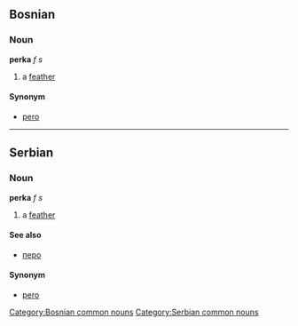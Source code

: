 ==Bosnian==
===Noun===
'''perka''' ''f s''
#a [[feather]]
====Synonym====
*[[pero]]
[[Category:Bosnian common nouns]]

----

==Serbian==
===Noun===
'''perka''' ''f s''
#a [[feather]]
====See also====
*[[перо]]
====Synonym====
*[[pero]]
[[Category:Serbian common nouns]]